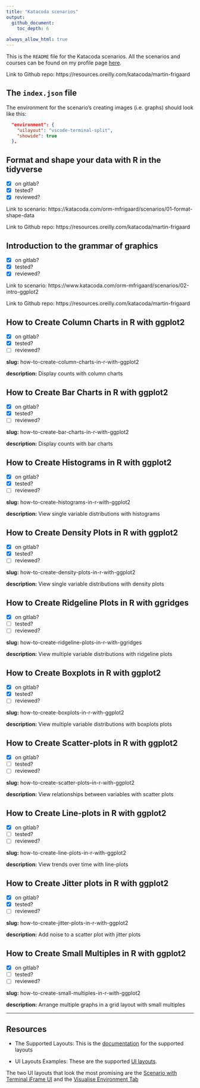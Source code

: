 ```yaml
---
title: "Katacoda scenarios"
output: 
  github_document: 
    toc_depth: 6
    
always_allow_html: true
---
```


This is the `README` file for the Katacoda scenarios. All the scenarios and courses can be found on my profile page [here](https://katacoda.com/mjfrigaard).

Link to Github repo: https://resources.oreilly.com/katacoda/martin-frigaard

## The `index.json` file 

The environment for the scenario's creating images (i.e. graphs) should look like this: 

```json
  "environment": {
    "uilayout": "vscode-terminal-split",
    "showide": true
  },
```


## Format and shape your data with R in the tidyverse

- [x] on gitlab? 
- [x] tested? 
- [x] reviewed? 

Link to scenario: https://katacoda.com/orm-mfrigaard/scenarios/01-format-shape-data

Link to Github repo: https://resources.oreilly.com/katacoda/martin-frigaard

## Introduction to the grammar of graphics

- [x] on gitlab? 
- [x] tested? 
- [x] reviewed? 

Link to scenario: https://www.katacoda.com/orm-mfrigaard/scenarios/02-intro-ggplot2

Link to Github repo: https://resources.oreilly.com/katacoda/martin-frigaard


## How to Create Column Charts in R with ggplot2

- [x] on gitlab? 
- [x] tested? 
- [ ] reviewed? 

**slug:** how-to-create-column-charts-in-r-with-ggplot2

**description:** Display counts with column charts

## How to Create Bar Charts in R with ggplot2

- [x] on gitlab? 
- [x] tested? 
- [ ] reviewed? 

**slug:** how-to-create-bar-charts-in-r-with-ggplot2

**description:** Display counts with bar charts

## How to Create Histograms in R with ggplot2

- [x] on gitlab? 
- [x] tested? 
- [ ] reviewed? 

**slug:** how-to-create-histograms-in-r-with-ggplot2

**description:** View single variable distributions with histograms

## How to Create Density Plots in R with ggplot2

- [x] on gitlab? 
- [x] tested? 
- [ ] reviewed? 

**slug:** how-to-create-density-plots-in-r-with-ggplot2

**description:** View single variable distributions with density plots 


## How to Create Ridgeline Plots in R with ggridges

- [x] on gitlab? 
- [ ] tested? 
- [ ] reviewed? 

**slug:** how-to-create-ridgeline-plots-in-r-with-ggridges

**description:** View multiple variable distributions with ridgeline plots


## How to Create Boxplots in R with ggplot2

- [x] on gitlab? 
- [x] tested? 
- [ ] reviewed? 

**slug:** how-to-create-boxplots-in-r-with-ggplot2

**description:** View multiple variable distributions with boxplots plots


## How to Create Scatter-plots  in R with ggplot2

- [x] on gitlab? 
- [ ] tested? 
- [ ] reviewed? 

**slug:** how-to-create-scatter-plots--in-r-with-ggplot2

**description:** View relationships between variables with scatter plots


## How to Create Line-plots in R with ggplot2

- [x] on gitlab? 
- [ ] tested? 
- [ ] reviewed? 

**slug:** how-to-create-line-plots-in-r-with-ggplot2

**description:** View trends over time with line-plots


## How to Create Jitter plots in R with ggplot2

- [x] on gitlab? 
- [x] tested? 
- [ ] reviewed? 

**slug:** how-to-create-jitter-plots-in-r-with-ggplot2

**description:** Add noise to a scatter plot with jitter plots


## How to Create Small Multiples in R with ggplot2

- [x] on gitlab? 
- [ ] tested? 
- [ ] reviewed? 

**slug:** how-to-create-small-multiples-in-r-with-ggplot2

**description:** Arrange multiple graphs in a grid layout with small multiples

***



## Resources

- The Supported Layouts: This is the [documentation](https://www.katacoda.community/layouts.html) for the supported layouts

- UI Layouts Examples: These are the supported [UI layouts](https://katacoda.com/scenario-examples/courses/uilayouts). 

The two UI layouts that look the most promising are the [Scenario with Terminal iFrame UI](https://katacoda.com/scenario-examples/courses/uilayouts/uilayout-terminal-iframe) and the [Visualise Environment Tab](https://katacoda.com/scenario-examples/courses/uilayouts/visualise-docker)
